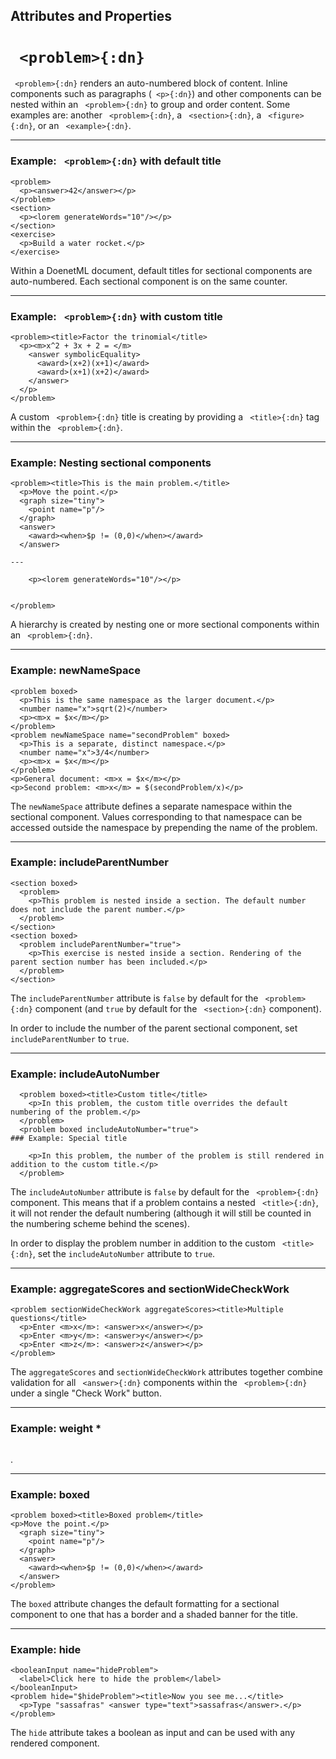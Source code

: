 

## Attributes and Properties 
 <AttrDisplay name='problem'/> 
 <PropDisplay name='problem'/>

# ` <problem>{:dn}`



` <problem>{:dn}` renders an auto-numbered block of content. Inline components such as paragraphs (` <p>{:dn}`) and other components can be nested within an ` <problem>{:dn}` to group and order content. Some examples are: another ` <problem>{:dn}`, a ` <section>{:dn}`, a ` <figure>{:dn}`, or an ` <example>{:dn}`.


---

### Example: ` <problem>{:dn}` with default title


```doenet-editor-horiz
<problem>
  <p><answer>42</answer></p>
</problem>
<section>
  <p><lorem generateWords="10"/></p>
</section>
<exercise>
  <p>Build a water rocket.</p>
</exercise>
```



Within a DoenetML document, default titles for sectional components are auto-numbered. Each sectional component is on the same counter.



---

### Example: ` <problem>{:dn}` with custom title


```doenet-editor-horiz
<problem><title>Factor the trinomial</title>
  <p><m>x^2 + 3x + 2 = </m>
    <answer symbolicEquality>
      <award>(x+2)(x+1)</award>
      <award>(x+1)(x+2)</award>
    </answer>
  </p>
</problem>
```



A custom ` <problem>{:dn}` title is creating by providing a ` <title>{:dn}` tag within the ` <problem>{:dn}`.



---

### Example: Nesting sectional components


```doenet-editor-horiz
<problem><title>This is the main problem.</title>
  <p>Move the point.</p>
  <graph size="tiny">
    <point name="p"/>
  </graph>
  <answer>
    <award><when>$p != (0,0)</when></award>
  </answer>

---

    <p><lorem generateWords="10"/></p>


</problem>
```



A hierarchy is created by nesting one or more sectional components within an ` <problem>{:dn}`.



---

### Example: newNameSpace


```doenet-editor-horiz
<problem boxed>
  <p>This is the same namespace as the larger document.</p>
  <number name="x">sqrt(2)</number>  
  <p><m>x = $x</m></p>
</problem>
<problem newNameSpace name="secondProblem" boxed>
  <p>This is a separate, distinct namespace.</p>
  <number name="x">3/4</number>  
  <p><m>x = $x</m></p>
</problem>  
<p>General document: <m>x = $x</m></p>
<p>Second problem: <m>x</m> = $(secondProblem/x)</p>
```



The `newNameSpace` attribute defines a separate namespace within the sectional component. Values corresponding to that namespace can be accessed outside the namespace by prepending the name of the problem.



---

### Example: includeParentNumber


```doenet-editor-horiz
<section boxed>
  <problem>
    <p>This problem is nested inside a section. The default number does not include the parent number.</p>
  </problem>
</section>
<section boxed>
  <problem includeParentNumber="true">
    <p>This exercise is nested inside a section. Rendering of the parent section number has been included.</p>
  </problem>
</section>
```



The `includeParentNumber` attribute is `false` by default for the ` <problem>{:dn}` component (and `true` by default for the ` <section>{:dn}` component).


In order to include the number of the parent sectional component, set `includeParentNumber` to `true`.



---

### Example: includeAutoNumber


```doenet-editor-horiz
  <problem boxed><title>Custom title</title>
    <p>In this problem, the custom title overrides the default numbering of the problem.</p>
  </problem>
  <problem boxed includeAutoNumber="true">
### Example: Special title

    <p>In this problem, the number of the problem is still rendered in addition to the custom title.</p>
  </problem>
```



The `includeAutoNumber` attribute is `false` by default for the ` <problem>{:dn}` component. This means that if a problem contains a nested ` <title>{:dn}`, it will not render the default numbering (although it will still be counted in the numbering scheme behind the scenes).


In order to display the problem number in addition to the custom ` <title>{:dn}`, set the `includeAutoNumber` attribute to `true`.



---

### Example: aggregateScores and sectionWideCheckWork


```doenet-editor-horiz
<problem sectionWideCheckWork aggregateScores><title>Multiple questions</title>
  <p>Enter <m>x</m>: <answer>x</answer></p>
  <p>Enter <m>y</m>: <answer>y</answer></p>
  <p>Enter <m>z</m>: <answer>z</answer></p>
</problem>
```



The `aggregateScores` and `sectionWideCheckWork` attributes together combine validation for all ` <answer>{:dn}` components within the ` <problem>{:dn}` under a single "Check Work" button.



---

### Example: weight *


```doenet-editor-horiz
```



. 



---

### Example: boxed


```doenet-editor-horiz
<problem boxed><title>Boxed problem</title>
<p>Move the point.</p>
  <graph size="tiny">
    <point name="p"/>
  </graph>
  <answer>
    <award><when>$p != (0,0)</when></award>
  </answer>  
</problem>
```



The `boxed` attribute changes the default formatting for a sectional component to one that has a border and a shaded banner for the title.



---

### Example: hide


```doenet-editor-horiz
<booleanInput name="hideProblem">
  <label>Click here to hide the problem</label>
</booleanInput>
<problem hide="$hideProblem"><title>Now you see me...</title>
  <p>Type "sassafras" <answer type="text">sassafras</answer>.</p>
</problem>
```



The `hide` attribute takes a boolean as input and can be used with any rendered component.


